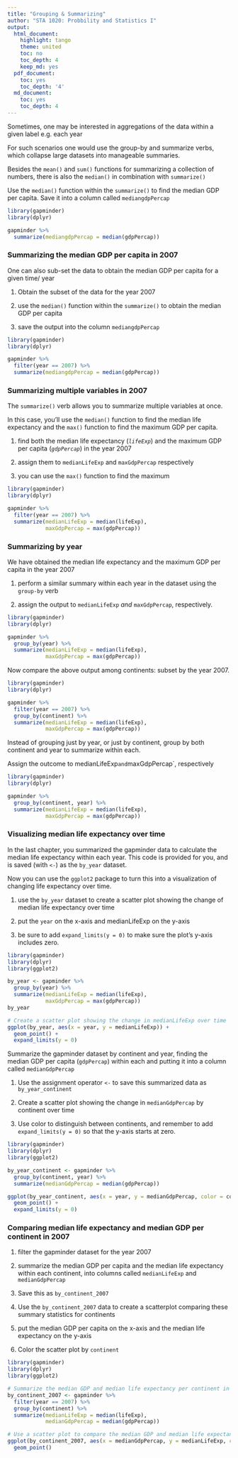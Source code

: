 ```yaml
---
title: "Grouping & Summarizing"
author: "STA 1020: Probbility and Statistics I"
output:
  html_document:
    highlight: tango
    theme: united
    toc: no
    toc_depth: 4
    keep_md: yes
  pdf_document:
    toc: yes
    toc_depth: '4'
  md_document:
    toc: yes
    toc_depth: 4
---
```


Sometimes, one may be interested in aggregations of the data within a given label e.g. each year

For such scenarios one would use the group-by and summarize verbs, which collapse large datasets into manageable summaries.

Besides the `mean()` and `sum()` functions for summarizing a collection of numbers, there is also the `median()` in combination with `summarize()`

Use the `median()` function within the `summarize()` to find the median GDP per capita. Save it into a column called `mediangdpPercap`

```r
library(gapminder)
library(dplyr)

gapminder %>%
  summarize(mediangdpPercap = median(gdpPercap))
```

### Summarizing the median GDP per capita in 2007

One can also sub-set the data to obtain the median GDP per capita for a given time/ year

1)  Obtain the subset of the data for the year 2007

2)  use the `median()` function within the `summarize()` to obtain the median GDP per capita

3)  save the output into the column `mediangdpPercap`

```r
library(gapminder)
library(dplyr)

gapminder %>%
  filter(year == 2007) %>%
  summarize(mediangdpPercap = median(gdpPercap))
```

### Summarizing multiple variables in 2007

The `summarize()` verb allows you to summarize multiple variables at once.

In this case, you'll use the `median()` function to find the median life expectancy and the `max()` function to find the maximum GDP per capita.

1)  find both the median life expectancy (*`lifeExp`*) and the maximum GDP per capita (*`gdpPercap`*) in the year 2007

2)  assign them to `medianLifeExp` and `maxGdpPercap` respectively

3)  you can use the `max()` function to find the maximum

```r
library(gapminder)
library(dplyr)

gapminder %>%
  filter(year == 2007) %>%
  summarize(medianLifeExp = median(lifeExp),
            maxGdpPercap = max(gdpPercap))
```

### Summarizing by year

We have obtained the median life expectancy and the maximum GDP per capita in the year 2007

1)  perform a similar summary within each year in the dataset using the `group-by` verb

2)  assign the output to `medianLifeExp` *and* `maxGdpPercap`, respectively.

```r
library(gapminder)
library(dplyr)

gapminder %>%
  group_by(year) %>%
  summarize(medianLifeExp = median(lifeExp),
            maxGdpPercap = max(gdpPercap))
```

Now compare the above output among continents: subset by the year 2007.

```r
library(gapminder)
library(dplyr)

gapminder %>%
  filter(year == 2007) %>%
  group_by(continent) %>%
  summarize(medianLifeExp = median(lifeExp),
            maxGdpPercap = max(gdpPercap))
```

Instead of grouping just by year, or just by continent, group by both continent and year to summarize within each.

Assign the outcome to medianLifeExp`and`maxGdpPercap\`, respectively

```r
library(gapminder)
library(dplyr)

gapminder %>%
  group_by(continent, year) %>%
  summarize(medianLifeExp = median(lifeExp),
            maxGdpPercap = max(gdpPercap))
```

### Visualizing median life expectancy over time

In the last chapter, you summarized the gapminder data to calculate the median life expectancy within each year. This code is provided for you, and is saved (with `<-`) as the `by_year` dataset.

Now you can use the `ggplot2` package to turn this into a visualization of changing life expectancy over time.

1)  use the `by_year` dataset to create a scatter plot showing the change of median life expectancy over time

2)  put the `year` on the x-axis and medianLifeExp on the y-axis

3)  be sure to add `expand_limits(y = 0)` to make sure the plot's y-axis includes zero.

```r
library(gapminder)
library(dplyr)
library(ggplot2)

by_year <- gapminder %>%
  group_by(year) %>%
  summarize(medianLifeExp = median(lifeExp),
            maxGdpPercap = max(gdpPercap))
by_year

# Create a scatter plot showing the change in medianLifeExp over time
ggplot(by_year, aes(x = year, y = medianLifeExp)) + 
  geom_point() + 
  expand_limits(y = 0)
```

Summarize the gapminder dataset by continent and year, finding the median GDP per capita (`gdpPercap`) within each and putting it into a column called `medianGdpPercap`

1)  Use the assignment operator `<-` to save this summarized data as `by_year_continent`

2)  Create a scatter plot showing the change in `medianGdpPercap` by continent over time

3)  Use color to distinguish between continents, and remember to add `expand_limits(y = 0)` so that the y-axis starts at zero.

```r
library(gapminder)
library(dplyr)
library(ggplot2)

by_year_continent <- gapminder %>%
  group_by(continent, year) %>%
  summarize(medianGdpPercap = median(gdpPercap))

ggplot(by_year_continent, aes(x = year, y = medianGdpPercap, color = continent)) + 
  geom_point() + 
  expand_limits(y = 0)
```

### Comparing median life expectancy and median GDP per continent in 2007

1)  filter the gapminder dataset for the year 2007

2)  summarize the median GDP per capita and the median life expectancy within each continent, into columns called `medianLifeExp` and `medianGdpPercap`

3)  Save this as `by_continent_2007`

4)  Use the `by_continent_2007` data to create a scatterplot comparing these summary statistics for continents

5)  put the median GDP per capita on the x-axis and the median life expectancy on the y-axis

6)  Color the scatter plot by `continent`

```r
library(gapminder)
library(dplyr)
library(ggplot2)

# Summarize the median GDP and median life expectancy per continent in 2007
by_continent_2007 <- gapminder %>%
  filter(year == 2007) %>%
  group_by(continent) %>%
  summarize(medianLifeExp = median(lifeExp),
            medianGdpPercap = median(gdpPercap))

# Use a scatter plot to compare the median GDP and median life expectancy
ggplot(by_continent_2007, aes(x = medianGdpPercap, y = medianLifeExp, color = continent)) + 
  geom_point()
```
